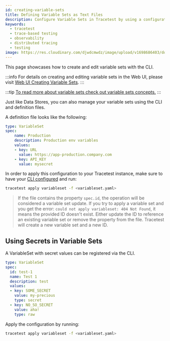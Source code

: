 ```yaml
---
id: creating-variable-sets
title: Defining Variable Sets as Text Files
description: Configure Variable Sets in Tracetest by using a configuration file that can be applied to your Tracetest instance.
keywords:
  - tracetest
  - trace-based testing
  - observability
  - distributed tracing
  - testing
image: https://res.cloudinary.com/djwdcmwdz/image/upload/v1698686403/docs/Blog_Thumbnail_14_rsvkmo.jpg
---
```


This page showcases how to create and edit variable sets with the CLI.

:::info
For details on creating and editing variable sets in the Web UI, please visit [Web UI Creating Variable Sets](/web-ui/creating-variable-sets).
:::

:::tip
[To read more about variable sets check out variable sets concepts.](/concepts/variable-sets)
:::

Just like Data Stores, you can also manage your variable sets using the CLI and definition files.

A definition  file looks like the following:

```yaml
type: VariableSet
spec:
    name: Production
    description: Production env variables
    values:
    - key: URL
      value: https://app-production.company.com
    - key: API_KEY
      value: mysecret
```

In order to apply this configuration to your Tracetest instance, make sure to have your [CLI configured](/cli/configuring-your-cli) and run:

```sh
tracetest apply variableset -f <variableset.yaml>
```

> If the file contains the property `spec.id`, the operation will be considered a variable set update. If you try to apply a variable set and you get the error: `could not apply variableset: 404 Not Found`, it means the provided ID doesn't exist. Either update the ID to reference an existing variable set or remove the property from the file. Tracetest will create a new variable set and a new ID.

## Using Secrets in Variable Sets

A VariableSet with secret values can be registered via the CLI.

```yaml
type: VariableSet
spec:
  id: test-1
  name: Test 1
  description: test
  values:
  - key: SOME_SECRET
    value: my-precious
    type: secret
  - key: NO_SO_SECRET
    value: aha!
    type: raw
```

Apply the configuration by running:

```sh
tracetest apply variableset -f <variableset.yaml>
```